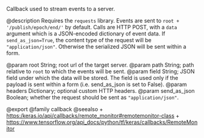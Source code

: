 Callback used to stream events to a server.

@description
Requires the `requests` library.
Events are sent to `root + '/publish/epoch/end/'` by default. Calls are
HTTP POST, with a `data` argument which is a
JSON-encoded dictionary of event data.
If `send_as_json=True`, the content type of the request will be
`"application/json"`.
Otherwise the serialized JSON will be sent within a form.

@param root String; root url of the target server.
@param path String; path relative to `root` to which the events will be sent.
@param field String; JSON field under which the data will be stored.
    The field is used only if the payload is sent within a form
    (i.e. send_as_json is set to False).
@param headers Dictionary; optional custom HTTP headers.
@param send_as_json Boolean; whether the request should be
    sent as `"application/json"`.

@export
@family callback
@seealso
+ <https:/keras.io/api/callbacks/remote_monitor#remotemonitor-class>
+ <https://www.tensorflow.org/api_docs/python/tf/keras/callbacks/RemoteMonitor>
